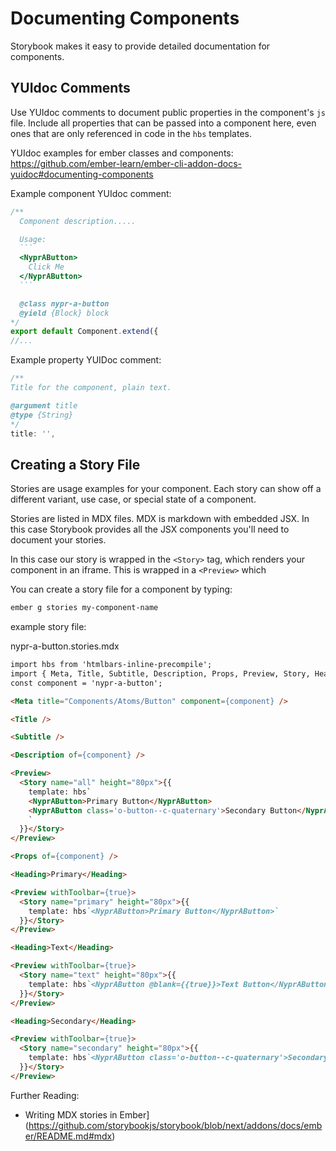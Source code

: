 
<Meta title="For Developers/Documenting Components" />

# Documenting Components

Storybook makes it easy to provide detailed documentation for components.

## YUIdoc Comments

Use YUIdoc comments to document public properties in the component's `js` file. Include all properties that can be passed into a component here, even ones that are only referenced in code in the `hbs` templates.

YUIdoc examples for ember classes and components:
https://github.com/ember-learn/ember-cli-addon-docs-yuidoc#documenting-components

Example component YUIdoc comment:
``````js
/**
  Component description.....

  Usage:
  ```
  <NyprAButton>
    Click Me
  </NyprAButton>
  ```

  @class nypr-a-button
  @yield {Block} block
*/
export default Component.extend({
//...
``````

Example property YUIDoc comment:
```js
/**
Title for the component, plain text.

@argument title
@type {String}
*/
title: '',
```

## Creating a Story File

Stories are usage examples for your component. Each story can show off a different variant, use case, or special state of a component.

Stories are listed in MDX files. MDX is markdown with embedded JSX. In this case Storybook provides all the JSX components you'll need to document your stories.

In this case our story is wrapped in the `<Story>` tag, which renders your component in an iframe. This is wrapped in a `<Preview>` which

You can create a story file for a component by typing:
```bash
ember g stories my-component-name
```

example story file:

nypr-a-button.stories.mdx
```md
import hbs from 'htmlbars-inline-precompile';
import { Meta, Title, Subtitle, Description, Props, Preview, Story, Heading } from '@storybook/addon-docs/blocks';
const component = 'nypr-a-button';

<Meta title="Components/Atoms/Button" component={component} />

<Title />

<Subtitle />

<Description of={component} />

<Preview>
  <Story name="all" height="80px">{{
    template: hbs`
    <NyprAButton>Primary Button</NyprAButton>
    <NyprAButton class='o-button--c-quaternary'>Secondary Button</NyprAButton>
    `
  }}</Story>
</Preview>

<Props of={component} />

<Heading>Primary</Heading>

<Preview withToolbar={true}>
  <Story name="primary" height="80px">{{
    template: hbs`<NyprAButton>Primary Button</NyprAButton>`
  }}</Story>
</Preview>

<Heading>Text</Heading>

<Preview withToolbar={true}>
  <Story name="text" height="80px">{{
    template: hbs`<NyprAButton @blank={{true}}>Text Button</NyprAButton>`
  }}</Story>
</Preview>

<Heading>Secondary</Heading>

<Preview withToolbar={true}>
  <Story name="secondary" height="80px">{{
    template: hbs`<NyprAButton class='o-button--c-quaternary'>Secondary Button</NyprAButton>`
  }}</Story>
</Preview>
```

Further Reading:

- Writing MDX stories in Ember](https://github.com/storybookjs/storybook/blob/next/addons/docs/ember/README.md#mdx)